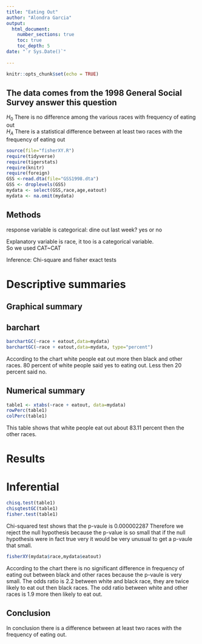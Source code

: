 ```yaml
---
title: "Eating Out"
author: "Alondra Garcia"
output: 
  html_document:
    number_sections: true
    toc: true
    toc_depth: 5
date: "`r Sys.Date()`"    
    
---
```


```r
knitr::opts_chunk$set(echo = TRUE)
```

## The data comes from the 1998 General Social Survey answer this question

$H_0$ There is no difference among the various races with frequency of eating out  
$H_A$ There is a statistical difference between at least two races with the frequency of eating out  


```r
source(file="fisherXY.R")
require(tidyverse)
require(tigerstats)
require(knitr)
require(foreign)
GSS <-read.dta(file="GSS1998.dta")
GSS <- droplevels(GSS)
mydata <- select(GSS,race,age,eatout)
mydata <- na.omit(mydata)
```

## Methods

response variable is categorical: dine out last week? yes or no

Explanatory variable is race, it too is a categorical variable.  
So we used CAT~CAT

Inference: Chi-square and fisher exact tests

# Descriptive summaries

## Graphical summary

## barchart

```r
barchartGC(~race + eatout,data=mydata)
barchartGC(~race + eatout,data=mydata, type="percent")

```
According to the chart white people eat out more then black and other races. 80 percent of white people said yes to eating out. Less then 20 percent said no.

## Numerical summary

```r
table1 <- xtabs(~race + eatout, data=mydata)
rowPerc(table1)
colPerc(table1)
```

This table shows that white people eat out about 83.11 percent then the other races.

# Results

# Inferential

```r
chisq.test(table1)
chisqtestGC(table1)
fisher.test(table1)
```

Chi-squared test shows that the p-vaule is 0.000002287
Therefore we reject the null hypothesis because the p-value is so small that if the null hypothesis were in fact true very it would be very unusual to get a p-vaule that small.

```r
fisherXY(mydata$race,mydata$eatout)
```

According to the chart there is no significant difference in frequency of eating out between black and other races because the p-vaule is very small.
The odds ratio is 2.2 between white and black race, they are twice likely to eat out then black races.
The odd ratio between white and other races is 1.9 more then likely to eat out.

## Conclusion

In conclusion there is a difference between at least two races with the frequency of eating out. 




